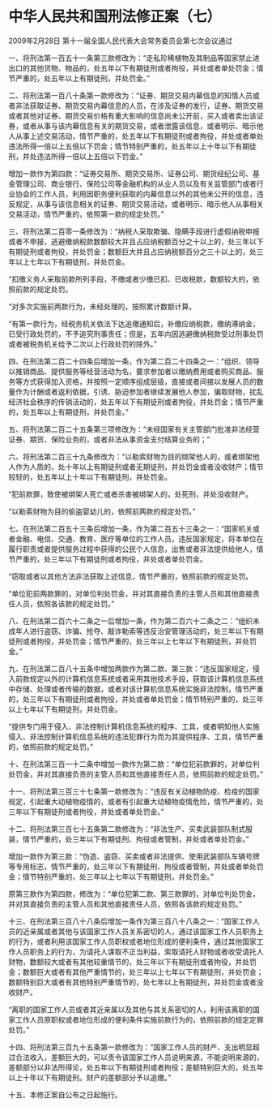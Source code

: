 # 中华人民共和国刑法修正案（七）

2009年2月28日 第十一届全国人民代表大会常务委员会第七次会议通过

 

一、将刑法第一百五十一条第三款修改为：“走私珍稀植物及其制品等国家禁止进出口的其他货物、物品的，处五年以下有期徒刑或者拘役，并处或者单处罚金；情节严重的，处五年以上有期徒刑，并处罚金。”

二、将刑法第一百八十条第一款修改为：“证券、期货交易内幕信息的知情人员或者非法获取证券、期货交易内幕信息的人员，在涉及证券的发行，证券、期货交易或者其他对证券、期货交易价格有重大影响的信息尚未公开前，买入或者卖出该证券，或者从事与该内幕信息有关的期货交易，或者泄露该信息，或者明示、暗示他人从事上述交易活动，情节严重的，处五年以下有期徒刑或者拘役，并处或者单处违法所得一倍以上五倍以下罚金；情节特别严重的，处五年以上十年以下有期徒刑，并处违法所得一倍以上五倍以下罚金。”

增加一款作为第四款：“证券交易所、期货交易所、证券公司、期货经纪公司、基金管理公司、商业银行、保险公司等金融机构的从业人员以及有关监管部门或者行业协会的工作人员，利用因职务便利获取的内幕信息以外的其他未公开的信息，违反规定，从事与该信息相关的证券、期货交易活动，或者明示、暗示他人从事相关交易活动，情节严重的，依照第一款的规定处罚。”

三、将刑法第二百零一条修改为：“纳税人采取欺骗、隐瞒手段进行虚假纳税申报或者不申报，逃避缴纳税款数额较大并且占应纳税额百分之十以上的，处三年以下有期徒刑或者拘役，并处罚金；数额巨大并且占应纳税额百分之三十以上的，处三年以上七年以下有期徒刑，并处罚金。

“扣缴义务人采取前款所列手段，不缴或者少缴已扣、已收税款，数额较大的，依照前款的规定处罚。

“对多次实施前两款行为，未经处理的，按照累计数额计算。

“有第一款行为，经税务机关依法下达追缴通知后，补缴应纳税款，缴纳滞纳金，已受行政处罚的，不予追究刑事责任；但是，五年内因逃避缴纳税款受过刑事处罚或者被税务机关给予二次以上行政处罚的除外。”

四、在刑法第二百二十四条后增加一条，作为第二百二十四条之一：“组织、领导以推销商品、提供服务等经营活动为名，要求参加者以缴纳费用或者购买商品、服务等方式获得加入资格，并按照一定顺序组成层级，直接或者间接以发展人员的数量作为计酬或者返利依据，引诱、胁迫参加者继续发展他人参加，骗取财物，扰乱经济社会秩序的传销活动的，处五年以下有期徒刑或者拘役，并处罚金；情节严重的，处五年以上有期徒刑，并处罚金。”

五、将刑法第二百二十五条第三项修改为：“未经国家有关主管部门批准非法经营证券、期货、保险业务的，或者非法从事资金支付结算业务的；”

六、将刑法第二百三十九条修改为：“以勒索财物为目的绑架他人的，或者绑架他人作为人质的，处十年以上有期徒刑或者无期徒刑，并处罚金或者没收财产；情节较轻的，处五年以上十年以下有期徒刑，并处罚金。

“犯前款罪，致使被绑架人死亡或者杀害被绑架人的，处死刑，并处没收财产。

“以勒索财物为目的偷盗婴幼儿的，依照前两款的规定处罚。”

七、在刑法第二百五十三条后增加一条，作为第二百五十三条之一：“国家机关或者金融、电信、交通、教育、医疗等单位的工作人员，违反国家规定，将本单位在履行职责或者提供服务过程中获得的公民个人信息，出售或者非法提供给他人，情节严重的，处三年以下有期徒刑或者拘役，并处或者单处罚金。

“窃取或者以其他方法非法获取上述信息，情节严重的，依照前款的规定处罚。

“单位犯前两款罪的，对单位判处罚金，并对其直接负责的主管人员和其他直接责任人员，依照各该款的规定处罚。”

八、在刑法第二百六十二条之一后增加一条，作为第二百六十二条之二：“组织未成年人进行盗窃、诈骗、抢夺、敲诈勒索等违反治安管理活动的，处三年以下有期徒刑或者拘役，并处罚金；情节严重的，处三年以上七年以下有期徒刑，并处罚金。”

九、在刑法第二百八十五条中增加两款作为第二款、第三款：“违反国家规定，侵入前款规定以外的计算机信息系统或者采用其他技术手段，获取该计算机信息系统中存储、处理或者传输的数据，或者对该计算机信息系统实施非法控制，情节严重的，处三年以下有期徒刑或者拘役，并处或者单处罚金；情节特别严重的，处三年以上七年以下有期徒刑，并处罚金。

“提供专门用于侵入、非法控制计算机信息系统的程序、工具，或者明知他人实施侵入、非法控制计算机信息系统的违法犯罪行为而为其提供程序、工具，情节严重的，依照前款的规定处罚。”

十、在刑法第三百一十二条中增加一款作为第二款：“单位犯前款罪的，对单位判处罚金，并对其直接负责的主管人员和其他直接责任人员，依照前款的规定处罚。”

十一、将刑法第三百三十七条第一款修改为：“违反有关动植物防疫、检疫的国家规定，引起重大动植物疫情的，或者有引起重大动植物疫情危险，情节严重的，处三年以下有期徒刑或者拘役，并处或者单处罚金。”

十二、将刑法第三百七十五条第二款修改为：“非法生产、买卖武装部队制式服装，情节严重的，处三年以下有期徒刑、拘役或者管制，并处或者单处罚金。”

增加一款作为第三款：“伪造、盗窃、买卖或者非法提供、使用武装部队车辆号牌等专用标志，情节严重的，处三年以下有期徒刑、拘役或者管制，并处或者单处罚金；情节特别严重的，处三年以上七年以下有期徒刑，并处罚金。”

原第三款作为第四款，修改为：“单位犯第二款、第三款罪的，对单位判处罚金，并对其直接负责的主管人员和其他直接责任人员，依照各该款的规定处罚。”

十三、在刑法第三百八十八条后增加一条作为第三百八十八条之一：“国家工作人员的近亲属或者其他与该国家工作人员关系密切的人，通过该国家工作人员职务上的行为，或者利用该国家工作人员职权或者地位形成的便利条件，通过其他国家工作人员职务上的行为，为请托人谋取不正当利益，索取请托人财物或者收受请托人财物，数额较大或者有其他较重情节的，处三年以下有期徒刑或者拘役，并处罚金；数额巨大或者有其他严重情节的，处三年以上七年以下有期徒刑，并处罚金；数额特别巨大或者有其他特别严重情节的，处七年以上有期徒刑，并处罚金或者没收财产。

“离职的国家工作人员或者其近亲属以及其他与其关系密切的人，利用该离职的国家工作人员原职权或者地位形成的便利条件实施前款行为的，依照前款的规定定罪处罚。”

十四、将刑法第三百九十五条第一款修改为：“国家工作人员的财产、支出明显超过合法收入，差额巨大的，可以责令该国家工作人员说明来源，不能说明来源的，差额部分以非法所得论，处五年以下有期徒刑或者拘役；差额特别巨大的，处五年以上十年以下有期徒刑。财产的差额部分予以追缴。”

十五、本修正案自公布之日起施行。